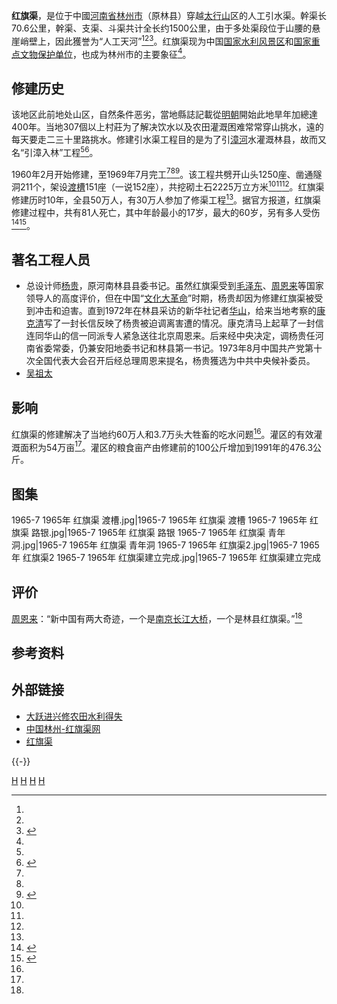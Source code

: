 {{otheruses|subject=位于河南省林州市的引水工程|other=该词的其他用法|红旗渠 (消歧义)}}
{{文物保护单位
| 级别 = 全国
| 名称 = 红旗渠
| 图片 = RedFlagCanal TigersMouthCliff.jpg
| 编号 = 6-990
| 分类 = 近现代重要史迹及代表性建筑
| 时代 = 1969年
| 所在 = [[河南省|河南省]][[林州市|林州市]]
| 登录 = 2006年
| Cat = 河南全国重点文物保护单位
}}

'''红旗渠'''，是位于中國[[河南省|河南省]][[林州市|林州市]]（原林县）穿越[[太行山|太行山]]区的人工引水渠。幹渠长70.6公里，幹渠、支渠、斗渠共计全长约1500公里，由于多处渠段位于山腰的悬崖峭壁上，因此獲誉为“人工天河”<ref name=":0" /><ref name=":1" /><ref name=":2">{{Cite web|title=人工天河——红旗渠|url=http://www.anyang.gov.cn/2010/10-28/1962303.html|date=2020-05-30|publisher=安阳市人民政府|language=zh|archive-url=https://web.archive.org/web/20210815225139/http://www.anyang.gov.cn/2010/10-28/1962303.html|archive-date=2021-08-15|dead-url=no}}</ref>。红旗渠现为中国[[国家水利风景区|国家水利风景区]]和[[国家重点文物保护单位|国家重点文物保护单位]]，也成为林州市的主要象征<ref name=":2" />。

== 修建历史 ==
{{see also|农业学大寨|大跃进}}

该地区此前地处山区，自然条件恶劣，當地縣誌記載從[[明朝|明朝]]開始此地旱年加總達400年。当地307個以上村莊为了解决饮水以及农田灌溉困难常常穿山挑水，遠的每天要走二三十里路挑水。修建引水渠工程目的是为了引[[漳河|漳河]]水灌溉林县，故而又名“引漳入林”工程<ref name=":0" /><ref name=":1">{{Cite web|title=河南传承弘扬红旗渠精神 担当实干续写为民新篇|url=https://www.ccdi.gov.cn/yaowen/202106/t20210601_243017.html|author=陆丽环|date=2021-06-01|coauthors=王卓|work=中央纪委国家监委网站|language=zh|archive-url=https://web.archive.org/web/20210815223954/https://www.ccdi.gov.cn/yaowen/202106/t20210601_243017.html|archive-date=2021-08-15|dead-url=no}}</ref>。

1960年2月开始修建，至1969年7月完工<ref name=":0" /><ref name=":1" /><ref>{{Cite web|title=1969年7月8日 红旗渠建成|url=http://www.jinhua.gov.cn/art/2015/7/8/art_1229159976_50281143.html|author=李晓建|date=2015-07-08|work=金华市人民政府|language=zh|archive-url=https://web.archive.org/web/20210815225255/http://www.jinhua.gov.cn/art/2015/7/8/art_1229159976_50281143.html|archive-date=2021-08-15|dead-url=no}}</ref>。该工程共劈开山头1250座、凿通隧洞211个，架设[[渡槽|渡槽]]151座（一说152座），共挖砌土石2225万立方米<ref name=":0" /><ref name=":1" /><ref name=":2" />。红旗渠修建历时10年，全县50万人，有30万人参加了修渠工程<ref name=":0" />。据官方报道，红旗渠修建过程中，共有81人死亡，其中年龄最小的17岁，最大的60岁，另有多人受伤<ref name=":0">{{Cite web|title=红旗渠建设者：精神旗帜飘扬太行山巅|url=http://www.xinhuanet.com/2019-09/23/c_1125026908.htm|date=2019-09-23|work=[[新华网|新华网]]|publisher=《[[经济日报_(中国大陆)|经济日报]]》|language=zh|archive-url=https://web.archive.org/web/20200808122837/http://www.xinhuanet.com/2019-09/23/c_1125026908.htm|archive-date=2020-08-08|dead-url=no}}</ref><ref>{{Cite web|title=什么是红旗渠精神？|url=http://www.dzwhpx.com/news/4_104|access-date=2021-08-15|work=林州市大众文化培训中心|language=zh|archive-url=https://web.archive.org/web/20210227214831/http://www.dzwhpx.com/news/4_104|archive-date=2021-02-27|dead-url=no}}</ref>。

==著名工程人员==

*总设计师[[杨贵|杨贵]]，原河南林县县委书记。虽然红旗渠受到[[毛泽东|毛泽东]]、[[周恩来|周恩来]]等国家领导人的高度评价，但在中国“[[文化大革命|文化大革命]]”时期，杨贵却因为修建红旗渠被受到冲击和迫害。直到1972年在林县采访的新华社记者[[华山_(作家)|华山]]，给来当地考察的[[康克清|康克清]]写了一封长信反映了杨贵被迫调离害遭的情况。康克清马上起草了一封信连同华山的信一同派专人紧急送往北京周恩来。后来经中央决定，调杨贵任河南省委常委，仍兼安阳地委书记和林县第一书记。1973年8月中国共产党第十次全国代表大会召开后经总理周恩来提名，杨贵獲选为中共中央候补委员。
*[[吴祖太|吴祖太]]
== 影响 ==
红旗渠的修建解决了当地约60万人和3.7万头大牲畜的吃水问题<ref name=":0" />。灌区的有效灌溉面积为54万亩<ref name=":0" />。灌区的粮食亩产由修建前的100公斤增加到1991年的476.3公斤。

== 图集 ==
<gallery>
1965-7 1965年 红旗渠 渡槽.jpg|1965-7 1965年 红旗渠 渡槽
1965-7 1965年 红旗渠 路银.jpg|1965-7 1965年 红旗渠 路银
1965-7 1965年 红旗渠 青年洞.jpg|1965-7 1965年 红旗渠 青年洞
1965-7 1965年 红旗渠2.jpg|1965-7 1965年 红旗渠2
1965-7 1965年 红旗渠建立完成.jpg|1965-7 1965年 红旗渠建立完成
</gallery>

==评价==

[[周恩来|周恩来]]：“新中国有两大奇迹，一个是[[南京长江大桥|南京长江大桥]]，一个是林县红旗渠。”<ref name=":0" />

==参考资料==
{{reflist}}

== 外部链接 ==
*[http://www.hprc.org.cn/gsyj/yjjg/zggsyjxh_1/gsnhlw_1/qiguoshi/200906/t20090628_12573.html 大跃进兴修农田水利得失] {{Wayback|url=http://www.hprc.org.cn/gsyj/yjjg/zggsyjxh_1/gsnhlw_1/qiguoshi/200906/t20090628_12573.html |date=20170405215149 }}
*[http://www.linzhou.gov.cn/ 中国林州-红旗渠网] {{Wayback|url=http://www.linzhou.gov.cn/ |date=20210225160946 }}
*[https://web.archive.org/web/20140121200433/http://www.jsdj.com/luyou/lyzy/hnhongqi100.htm 红旗渠]

{{-}}
{{国家5A级旅游景区}}
{{河南全国重点文物保护单位}}
{{文化大革命}}
[[Category:安阳文物保护单位|H]]
[[Category:安阳水利|H]]
[[Category:海河水系|H]]
[[Category:林州市|H]]